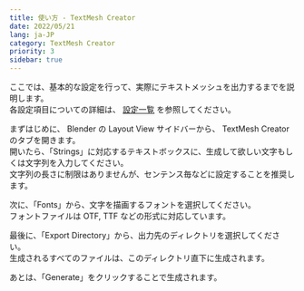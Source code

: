 ```yaml
---
title: 使い方 - TextMesh Creator
date: 2022/05/21
lang: ja-JP
category: TextMesh Creator
priority: 3
sidebar: true
---
```


ここでは、基本的な設定を行って、実際にテキストメッシュを出力するまでを説明します。  
各設定項目についての詳細は、 [設定一覧](./text-mesh-creator/preferences/) を参照してください。

まずはじめに、 Blender の Layout View サイドバーから、 TextMesh Creator のタブを開きます。  
開いたら、「Strings」に対応するテキストボックスに、生成して欲しい文字もしくは文字列を入力してください。  
文字列の長さに制限はありませんが、センテンス毎などに設定することを推奨します。

次に、「Fonts」から、文字を描画するフォントを選択してください。  
フォントファイルは OTF, TTF などの形式に対応しています。

最後に、「Export Directory」から、出力先のディレクトリを選択してください。  
生成されるすべてのファイルは、このディレクトリ直下に生成されます。

あとは、「Generate」をクリックすることで生成されます。
